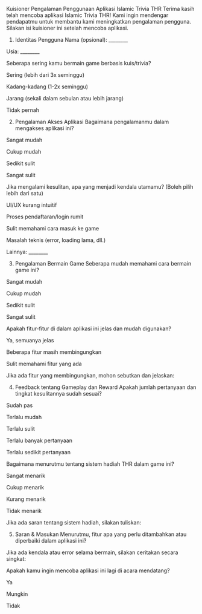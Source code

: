 Kuisioner Pengalaman Penggunaan Aplikasi Islamic Trivia THR
Terima kasih telah mencoba aplikasi Islamic Trivia THR! Kami ingin mendengar pendapatmu untuk membantu kami meningkatkan pengalaman pengguna. Silakan isi kuisioner ini setelah mencoba aplikasi.

1. Identitas Pengguna
Nama (opsional): ________

Usia: ________

Seberapa sering kamu bermain game berbasis kuis/trivia?

 Sering (lebih dari 3x seminggu)

 Kadang-kadang (1-2x seminggu)

 Jarang (sekali dalam sebulan atau lebih jarang)

 Tidak pernah

2. Pengalaman Akses Aplikasi
Bagaimana pengalamanmu dalam mengakses aplikasi ini?

 Sangat mudah

 Cukup mudah

 Sedikit sulit

 Sangat sulit

Jika mengalami kesulitan, apa yang menjadi kendala utamamu?
(Boleh pilih lebih dari satu)

 UI/UX kurang intuitif

 Proses pendaftaran/login rumit

 Sulit memahami cara masuk ke game

 Masalah teknis (error, loading lama, dll.)

 Lainnya: ________

3. Pengalaman Bermain Game
Seberapa mudah memahami cara bermain game ini?

 Sangat mudah

 Cukup mudah

 Sedikit sulit

 Sangat sulit

Apakah fitur-fitur di dalam aplikasi ini jelas dan mudah digunakan?

 Ya, semuanya jelas

 Beberapa fitur masih membingungkan

 Sulit memahami fitur yang ada

Jika ada fitur yang membingungkan, mohon sebutkan dan jelaskan:

4. Feedback tentang Gameplay dan Reward
Apakah jumlah pertanyaan dan tingkat kesulitannya sudah sesuai?

 Sudah pas

 Terlalu mudah

 Terlalu sulit

 Terlalu banyak pertanyaan

 Terlalu sedikit pertanyaan

Bagaimana menurutmu tentang sistem hadiah THR dalam game ini?

 Sangat menarik

 Cukup menarik

 Kurang menarik

 Tidak menarik

Jika ada saran tentang sistem hadiah, silakan tuliskan:

5. Saran & Masukan
Menurutmu, fitur apa yang perlu ditambahkan atau diperbaiki dalam aplikasi ini?

Jika ada kendala atau error selama bermain, silakan ceritakan secara singkat:

Apakah kamu ingin mencoba aplikasi ini lagi di acara mendatang?

 Ya

 Mungkin

 Tidak